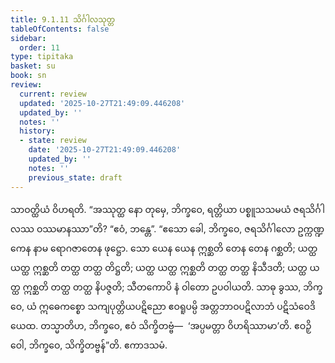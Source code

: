 ```yaml
---
title: 9.1.11 သိင်္ဂါလသုတ္တ
tableOfContents: false
sidebar:
  order: 11
type: tipitaka
basket: su
book: sn
review:
  current: review
  updated: '2025-10-27T21:49:09.446208'
  updated_by: ''
  notes: ''
  history:
  - state: review
    date: '2025-10-27T21:49:09.446208'
    updated_by: ''
    notes: ''
    previous_state: draft
---
```



<ReviewStatus review={frontmatter.review} showDetails={true} />

<HypothesisAnnotation frontmatter={frontmatter} />

<DynamicBreadcrumb />

<Division number="233" book="sn" e="ch" v="18" p="313">

<Paragraph number="1243" book="sn">
သာဝတ္ထိယံ ဝိဟရတိ. “အဿုတ္ထ နော တုမှေ, ဘိက္ခဝေ, ရတ္တိယာ ပစ္စူသသမယံ ဇရသိင်္ဂါလဿ ဝဿမာနဿာ”တိ? “ဧဝံ, ဘန္တေ”. “ဧသော ခေါ, ဘိက္ခဝေ, ဇရသိင်္ဂါလော ဥက္ကဏ္ဍကေန နာမ ရောဂဇာတေန ဖုဋ္ဌော. သော ယေန ယေန ဣစ္ဆတိ တေန တေန ဂစ္ဆတိ; ယတ္ထ ယတ္ထ ဣစ္ဆတိ တတ္ထ တတ္ထ တိဋ္ဌတိ; ယတ္ထ ယတ္ထ ဣစ္ဆတိ တတ္ထ တတ္ထ နိသီဒတိ; ယတ္ထ ယတ္ထ ဣစ္ဆတိ တတ္ထ တတ္ထ နိပဇ္ဇတိ; သီတကောပိ နံ ဝါတော ဥပဝါယတိ. သာဓု ခွဿ, ဘိက္ခဝေ, ယံ ဣဓေကစ္စော သကျပုတ္တိယပဋိညော ဧဝရူပမ္ပိ အတ္တဘာဝပဋိလာဘံ ပဋိသံဝေဒိယေထ. တသ္မာတိဟ, ဘိက္ခဝေ, ဧဝံ သိက္ခိတဗ္ဗံ—  ‘အပ္ပမတ္တာ ဝိဟရိဿာမာ’တိ. ဧဝဉှိ ဝေါ, ဘိက္ခဝေ, သိက္ခိတဗ္ဗန်”တိ.

</Paragraph>
</Division>

<Paragraph number="1244" type="center" book="sn">
ဧကာဒသမံ.
</Paragraph>